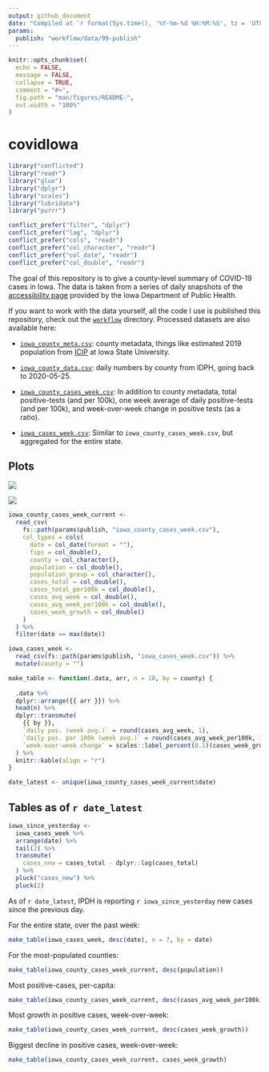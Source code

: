 ```yaml
---
output: github_document
date: "Compiled at `r format(Sys.time(), '%Y-%m-%d %H:%M:%S', tz = 'UTC')` UTC"
params:
  publish: "workflow/data/99-publish"
---
```


<!-- README.md is generated from README.Rmd. Please edit that file -->

```r
knitr::opts_chunk$set(
  echo = FALSE,
  message = FALSE,
  collapse = TRUE,
  comment = "#>",
  fig.path = "man/figures/README-",
  out.width = "100%"
)
```

# covidIowa

```r
library("conflicted")
library("readr")
library("glue")
library("dplyr")
library("scales")
library("lubridate")
library("purrr")

conflict_prefer("filter", "dplyr")
conflict_prefer("lag", "dplyr")
conflict_prefer("cols", "readr")
conflict_prefer("col_character", "readr")
conflict_prefer("col_date", "readr")
conflict_prefer("col_double", "readr")
```
<!-- badges: start -->
<!-- badges: end -->

The goal of this repository is to give a county-level summary of COVID-19 cases in Iowa. 
The data is taken from a series of daily snapshots of the [accessibility page](https://coronavirus.iowa.gov/pages/access) provided by the Iowa Department of Public Health.

If you want to work with the data yourself, all the code I use is published this repository, check out the [`workflow`](workflow) directory. 
Processed datasets are also available here:

- [`iowa_county_meta.csv`](https://raw.githubusercontent.com/ijlyttle/covidIowa/master/workflow/data/99-publish/iowa_county_meta.csv): county metadata, things like estimated 2019 population from [ICIP](https://www.icip.iastate.edu/tables/population/counties-estimates) at Iowa State University. 

- [`iowa_county_data.csv`](https://raw.githubusercontent.com/ijlyttle/covidIowa/master/workflow/data/99-publish/iowa_county_data.csv): daily numbers by county from IDPH, going back to 2020-05-25.

- [`iowa_county_cases_week.csv`](https://raw.githubusercontent.com/ijlyttle/covidIowa/master/workflow/data/99-publish/iowa_county_data.csv): In addition to county metadata, total positive-tests (and per 100k), one week average of daily positive-tests (and per 100k), and week-over-week change in positive tests (as a ratio).

- [`iowa_cases_week.csv`](https://raw.githubusercontent.com/ijlyttle/covidIowa/master/workflow/data/99-publish/iowa_cases_week.csv): Similar to `iowa_county_cases_week.csv`, but aggregated for the entire state.

## Plots

![](workflow/data/99-publish/iowa_cases.png)

![](workflow/data/99-publish/iowa_change.png)
```r
iowa_county_cases_week_current <- 
  read_csv(
    fs::path(params$publish, "iowa_county_cases_week.csv"), 
    col_types = cols(
      date = col_date(format = ""),
      fips = col_double(),
      county = col_character(),
      population = col_double(),
      population_group = col_character(),
      cases_total = col_double(),
      cases_total_per100k = col_double(),
      cases_avg_week = col_double(),
      cases_avg_week_per100k = col_double(),
      cases_week_growth = col_double()
    )
  ) %>%
  filter(date == max(date))
```

```r
iowa_cases_week <- 
  read_csv(fs::path(params$publish, "iowa_cases_week.csv")) %>%
  mutate(county = "")
```

```r
make_table <- function(.data, arr, n = 10, by = county) {
  
  .data %>%
  dplyr::arrange({{ arr }}) %>%
  head(n) %>%
  dplyr::transmute(
    {{ by }}, 
    `daily pos. (week avg.)` = round(cases_avg_week, 1),
    `daily pos. per 100k (week avg.)` = round(cases_avg_week_per100k, 1),
    `week-over-week change` = scales::label_percent(0.1)(cases_week_growth)
  ) %>%
  knitr::kable(align = "r")
}
```

```r
date_latest <- unique(iowa_county_cases_week_current$date)
```

## Tables as of `r date_latest`

```r
iowa_since_yesterday <- 
  iowa_cases_week %>%
  arrange(date) %>%
  tail(2) %>%
  transmute(
    cases_new = cases_total - dplyr::lag(cases_total)
  ) %>%
  pluck("cases_new") %>%
  pluck(2)
```


As of `r date_latest`, IPDH is reporting `r iowa_since_yesterday` new cases since the previous day. 

For the entire state, over the past week: 

```r
make_table(iowa_cases_week, desc(date), n = 7, by = date)
```

For the most-populated counties:

```r
make_table(iowa_county_cases_week_current, desc(population))
```

Most positive-cases, per-capita:

```r
make_table(iowa_county_cases_week_current, desc(cases_avg_week_per100k))
```

Most growth in positive cases, week-over-week:

```r
make_table(iowa_county_cases_week_current, desc(cases_week_growth))
```

Biggest decline in positive cases, week-over-week:

```r
make_table(iowa_county_cases_week_current, cases_week_growth)
```
